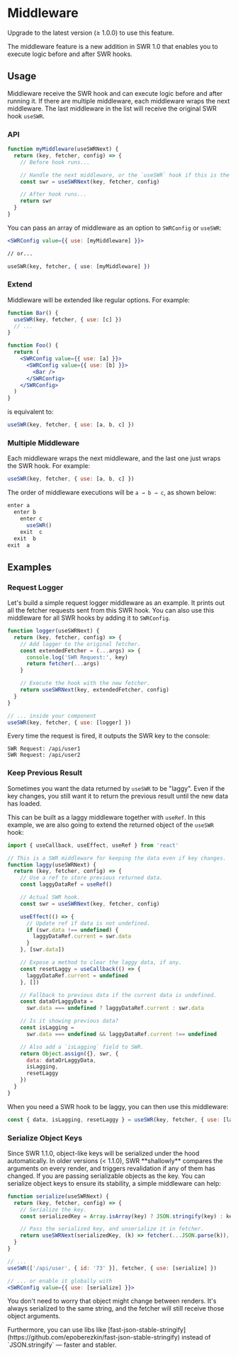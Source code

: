 
# Middleware

<Callout>Upgrade to the latest version (≥ 1.0.0) to use this feature.</Callout>

The middleware feature is a new addition in SWR 1.0 that enables you to execute
logic before and after SWR hooks.

## Usage

Middleware receive the SWR hook and can execute logic before and after running
it. If there are multiple middleware, each middleware wraps the next middleware.
The last middleware in the list will receive the original SWR hook `useSWR`.

### API

```jsx
function myMiddleware(useSWRNext) {
  return (key, fetcher, config) => {
    // Before hook runs...

    // Handle the next middleware, or the `useSWR` hook if this is the last one.
    const swr = useSWRNext(key, fetcher, config)

    // After hook runs...
    return swr
  }
}
```

You can pass an array of middleware as an option to `SWRConfig` or `useSWR`:

```jsx
<SWRConfig value={{ use: [myMiddleware] }}>

// or...

useSWR(key, fetcher, { use: [myMiddleware] })
```

### Extend

Middleware will be extended like regular options. For example:

```jsx
function Bar() {
  useSWR(key, fetcher, { use: [c] })
  // ...
}

function Foo() {
  return (
    <SWRConfig value={{ use: [a] }}>
      <SWRConfig value={{ use: [b] }}>
        <Bar />
      </SWRConfig>
    </SWRConfig>
  )
}
```

is equivalent to:

```js
useSWR(key, fetcher, { use: [a, b, c] })
```

### Multiple Middleware

Each middleware wraps the next middleware, and the last one just wraps the SWR
hook. For example:

```jsx
useSWR(key, fetcher, { use: [a, b, c] })
```

The order of middleware executions will be `a → b → c`, as shown below:

```js
enter a
  enter b
    enter c
      useSWR()
    exit  c
  exit  b
exit  a
```

## Examples

### Request Logger

Let's build a simple request logger middleware as an example. It prints out all
the fetcher requests sent from this SWR hook. You can also use this middleware
for all SWR hooks by adding it to `SWRConfig`.

```jsx
function logger(useSWRNext) {
  return (key, fetcher, config) => {
    // Add logger to the original fetcher.
    const extendedFetcher = (...args) => {
      console.log('SWR Request:', key)
      return fetcher(...args)
    }

    // Execute the hook with the new fetcher.
    return useSWRNext(key, extendedFetcher, config)
  }
}

// ... inside your component
useSWR(key, fetcher, { use: [logger] })
```

Every time the request is fired, it outputs the SWR key to the console:

```plaintext
SWR Request: /api/user1
SWR Request: /api/user2
```

### Keep Previous Result

Sometimes you want the data returned by `useSWR` to be "laggy". Even if the key
changes, you still want it to return the previous result until the new data has
loaded.

This can be built as a laggy middleware together with `useRef`. In this example,
we are also going to extend the returned object of the `useSWR` hook:

```jsx
import { useCallback, useEffect, useRef } from 'react'

// This is a SWR middleware for keeping the data even if key changes.
function laggy(useSWRNext) {
  return (key, fetcher, config) => {
    // Use a ref to store previous returned data.
    const laggyDataRef = useRef()

    // Actual SWR hook.
    const swr = useSWRNext(key, fetcher, config)

    useEffect(() => {
      // Update ref if data is not undefined.
      if (swr.data !== undefined) {
        laggyDataRef.current = swr.data
      }
    }, [swr.data])

    // Expose a method to clear the laggy data, if any.
    const resetLaggy = useCallback(() => {
      laggyDataRef.current = undefined
    }, [])

    // Fallback to previous data if the current data is undefined.
    const dataOrLaggyData =
      swr.data === undefined ? laggyDataRef.current : swr.data

    // Is it showing previous data?
    const isLagging =
      swr.data === undefined && laggyDataRef.current !== undefined

    // Also add a `isLagging` field to SWR.
    return Object.assign({}, swr, {
      data: dataOrLaggyData,
      isLagging,
      resetLaggy
    })
  }
}
```

When you need a SWR hook to be laggy, you can then use this middleware:

```js
const { data, isLagging, resetLaggy } = useSWR(key, fetcher, { use: [laggy] })
```

### Serialize Object Keys

<Callout>
  Since SWR 1.1.0, object-like keys will be serialized under the hood
  automatically.
</Callout>

<Callout type="warning">
  In older versions (< 1.1.0), SWR **shallowly** compares the arguments on every render, and triggers revalidation if any of them has changed.
  If you are passing serializable objects as the key. You can serialize object keys to ensure its stability, a simple middleware can help:
</Callout>

```jsx
function serialize(useSWRNext) {
  return (key, fetcher, config) => {
    // Serialize the key.
    const serializedKey = Array.isArray(key) ? JSON.stringify(key) : key

    // Pass the serialized key, and unserialize it in fetcher.
    return useSWRNext(serializedKey, (k) => fetcher(...JSON.parse(k)), config)
  }
}

// ...
useSWR(['/api/user', { id: '73' }], fetcher, { use: [serialize] })

// ... or enable it globally with
<SWRConfig value={{ use: [serialize] }}>
```

You don't need to worry that object might change between renders. It's always
serialized to the same string, and the fetcher will still receive those object
arguments.

<Callout>
  Furthermore, you can use libs like
  [fast-json-stable-stringify](https://github.com/epoberezkin/fast-json-stable-stringify)
  instead of `JSON.stringify` — faster and stabler.
</Callout>
